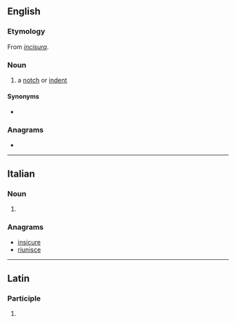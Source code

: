 ==English==

===Etymology===
From {{etyl|la|en}} ''[[incisura#Latin|incisura]]''.

===Noun===
{{en-noun}}

# {{lb|en|anatomy}} a [[notch]] or [[indent]]

====Synonyms====
* {{l|en|incisura}}

===Anagrams===
* {{l|en|sciurine}}

----

==Italian==

===Noun===
{{head|it|noun plural form|g=f}}

# {{plural of|incisura|lang=it}}

===Anagrams===
* [[insicure#Italian|insicure]]
* [[riunisce#Italian|riunisce]]

----

==Latin==

===Participle===
{{la-part-form|incīsūre}}

# {{inflection of|incīsūrus||voc|m|s|lang=la}}